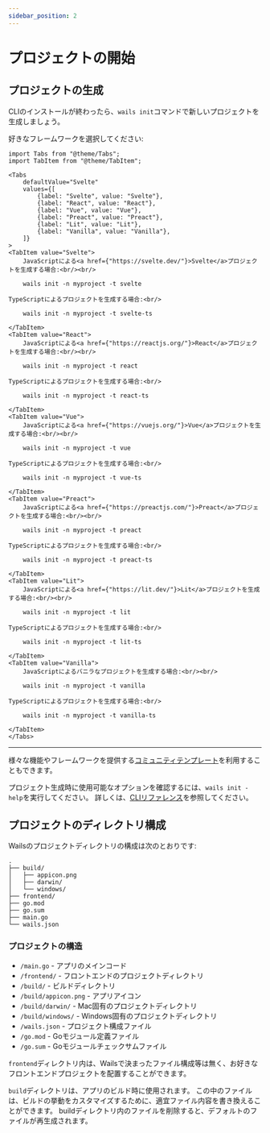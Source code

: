 ```yaml
---
sidebar_position: 2
---
```


# プロジェクトの開始

## プロジェクトの生成

CLIのインストールが終わったら、`wails init`コマンドで新しいプロジェクトを生成しましょう。

好きなフレームワークを選択してください:

```mdx-code-block
import Tabs from "@theme/Tabs";
import TabItem from "@theme/TabItem";

<Tabs
    defaultValue="Svelte"
    values={[
        {label: "Svelte", value: "Svelte"},
        {label: "React", value: "React"},
        {label: "Vue", value: "Vue"},
        {label: "Preact", value: "Preact"},
        {label: "Lit", value: "Lit"},
        {label: "Vanilla", value: "Vanilla"},
    ]}
>
<TabItem value="Svelte">
    JavaScriptによる<a href={"https://svelte.dev/"}>Svelte</a>プロジェクトを生成する場合:<br/><br/>

    wails init -n myproject -t svelte

TypeScriptによるプロジェクトを生成する場合:<br/>

    wails init -n myproject -t svelte-ts

</TabItem>
<TabItem value="React">
    JavaScriptによる<a href={"https://reactjs.org/"}>React</a>プロジェクトを生成する場合:<br/><br/>

    wails init -n myproject -t react

TypeScriptによるプロジェクトを生成する場合:<br/>

    wails init -n myproject -t react-ts

</TabItem>
<TabItem value="Vue">
    JavaScriptによる<a href={"https://vuejs.org/"}>Vue</a>プロジェクトを生成する場合:<br/><br/>

    wails init -n myproject -t vue

TypeScriptによるプロジェクトを生成する場合:<br/>

    wails init -n myproject -t vue-ts

</TabItem>
<TabItem value="Preact">
    JavaScriptによる<a href={"https://preactjs.com/"}>Preact</a>プロジェクトを生成する場合:<br/><br/>

    wails init -n myproject -t preact

TypeScriptによるプロジェクトを生成する場合:<br/>

    wails init -n myproject -t preact-ts

</TabItem>
<TabItem value="Lit">
    JavaScriptによる<a href={"https://lit.dev/"}>Lit</a>プロジェクトを生成する場合:<br/><br/>

    wails init -n myproject -t lit

TypeScriptによるプロジェクトを生成する場合:<br/>

    wails init -n myproject -t lit-ts

</TabItem>
<TabItem value="Vanilla">
    JavaScriptによるバニラなプロジェクトを生成する場合:<br/><br/>

    wails init -n myproject -t vanilla

TypeScriptによるプロジェクトを生成する場合:<br/>

    wails init -n myproject -t vanilla-ts

</TabItem>
</Tabs>
```

<hr />

様々な機能やフレームワークを提供する[コミュニティテンプレート](../community/templates.mdx)を利用することもできます。

プロジェクト生成時に使用可能なオプションを確認するには、`wails init -help`を実行してください。 詳しくは、[CLIリファレンス](../reference/cli.mdx#init)を参照してください。

## プロジェクトのディレクトリ構成

Wailsのプロジェクトディレクトリの構成は次のとおりです:

```
.
├── build/
│   ├── appicon.png
│   ├── darwin/
│   └── windows/
├── frontend/
├── go.mod
├── go.sum
├── main.go
└── wails.json
```

### プロジェクトの構造

- `/main.go` - アプリのメインコード
- `/frontend/` - フロントエンドのプロジェクトディレクトリ
- `/build/` - ビルドディレクトリ
- `/build/appicon.png` - アプリアイコン
- `/build/darwin/` - Mac固有のプロジェクトディレクトリ
- `/build/windows/` - Windows固有のプロジェクトディレクトリ
- `/wails.json` - プロジェクト構成ファイル
- `/go.mod` - Goモジュール定義ファイル
- `/go.sum` - Goモジュールチェックサムファイル

`frontend`ディレクトリ内は、Wailsで決まったファイル構成等は無く、お好きなフロントエンドプロジェクトを配置することができます。

`build`ディレクトリは、アプリのビルド時に使用されます。 この中のファイルは、ビルドの挙動をカスタマイズするために、適宜ファイル内容を書き換えることができます。 buildディレクトリ内のファイルを削除すると、デフォルトのファイルが再生成されます。

